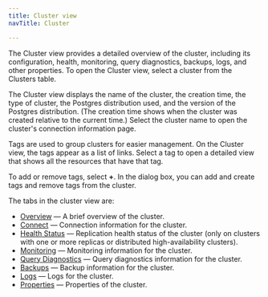 ```yaml
---
title: Cluster view
navTitle: Cluster

---
```


The Cluster view provides a detailed overview of the cluster, including its configuration, health, monitoring, query diagnostics, backups, logs, and other properties. To open the Cluster view, select a cluster from the Clusters table.

The Cluster view displays the name of the cluster, the creation time, the type of cluster, the Postgres distribution used, and the version of the Postgres distribution. (The creation time shows when the cluster was created relative to the current time.) Select the cluster name to open the cluster's connection information page. 

Tags are used to group clusters for easier management. On the Cluster view, the tags appear as a list of links. Select a tag to open a detailed view that shows all the resources that have that tag. 

To add or remove tags, select **+**. In the dialog box, you can add and create tags and remove tags from the cluster.

The tabs in the cluster view are:

-   [Overview](cluster-overview-tab.mdx) — A brief overview of the cluster.
-   [Connect](cluster-connect-tab.mdx) — Connection information for the cluster.
-   [Health Status](cluster-health-status-tab.mdx) — Replication health status of the cluster (only on clusters with one or more replicas or distributed high-availability clusters).
-   [Monitoring](cluster-monitoring-tab.mdx) — Monitoring information for the cluster.
-   [Query Diagnostics](cluster-query-diagnostics-tab.mdx) — Query diagnostics information for the cluster.
-   [Backups](cluster-backups-tab.mdx) — Backup information for the cluster.
-   [Logs](cluster-logs-tab.mdx) — Logs for the cluster.
-   [Properties](cluster-properties-tab.mdx) — Properties of the cluster.
